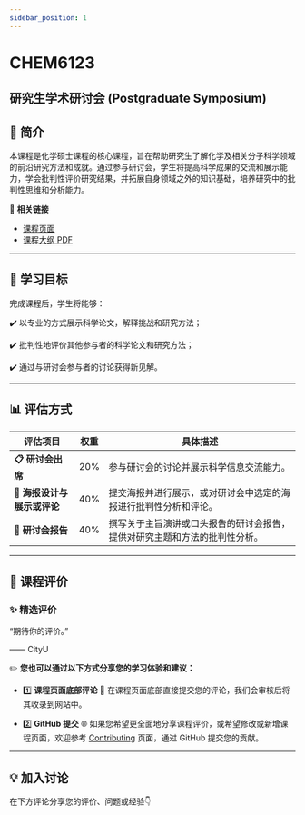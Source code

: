 ```yaml
---
sidebar_position: 1
---
```


# CHEM6123
## 研究生学术研讨会 (Postgraduate Symposium)

## **📘 简介**
本课程是化学硕士课程的核心课程，旨在帮助研究生了解化学及相关分子科学领域的前沿研究方法和成就。通过参与研讨会，学生将提高科学成果的交流和展示能力，学会批判性评价研究结果，并拓展自身领域之外的知识基础，培养研究中的批判性思维和分析能力。

🔗 **相关链接**
- [课程页面](https://www.cityu.edu.hk/catalogue/pg/202425/course/CHEM6123.htm)
- [课程大纲 PDF](https://www.cityu.edu.hk/catalogue/pg/202425/course/CHEM6123.pdf)

---

## **🎯 学习目标**

完成课程后，学生将能够：

✔️ 以专业的方式展示科学论文，解释挑战和研究方法；

✔️ 批判性地评价其他参与者的科学论文和研究方法；

✔️ 通过与研讨会参与者的讨论获得新见解。

---

## **📊 评估方式**

| **评估项目**          | **权重** | **具体描述**                                                                                       |
|----------------------|---------|---------------------------------------------------------------------------------------------------|
| **📋 研讨会出席**       | 20%      | 参与研讨会的讨论并展示科学信息交流能力。                                                                |
| **📂 海报设计与展示或评论** | 40%      | 提交海报并进行展示，或对研讨会中选定的海报进行批判性分析和评论。                                            |
| **📑 研讨会报告**       | 40%      | 撰写关于主旨演讲或口头报告的研讨会报告，提供对研究主题和方法的批判性分析。                                      |

---

## **💬 课程评价**

### ✨ **精选评价**
<div className={commentStyles.commentBox}>
    <p className={commentStyles.commentText}>
        “期待你的评价。”
    </p>
    <p className={commentStyles.commentAuthor}>—— CityU</p>
</div>

✏️ **您也可以通过以下方式分享您的学习体验和建议：**

- 1️⃣ **课程页面底部评论**
💬 在课程页面底部直接提交您的评论，我们会审核后将其收录到网站中。

- 2️⃣ **GitHub 提交**
🌐 如果您希望更全面地分享课程评价，或希望修改或新增课程页面，欢迎参考 [Contributing](https://penjc.github.io/cityU-navigator/contributing) 页面，通过 GitHub 提交您的贡献。

---

## **💡 加入讨论**

在下方评论分享您的评价、问题或经验👇
<Utterances />